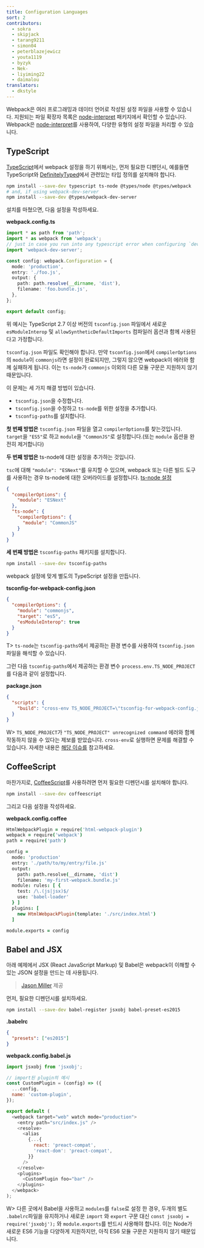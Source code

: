```yaml
---
title: Configuration Languages
sort: 2
contributors:
  - sokra
  - skipjack
  - tarang9211
  - simon04
  - peterblazejewicz
  - youta1119
  - byzyk
  - Nek-
  - liyiming22
  - daimalou
translators:
  - dkstyle
---
```


Webpack은 여러 프로그래밍과 데이터 언어로 작성된 설정 파일을 사용할 수 있습니다. 지원되는 파일 확장자 목록은 [node-interpret](https://github.com/gulpjs/interpret) 패키지에서 확인할 수 있습니다. Webpack은 [node-interpret](https://github.com/gulpjs/interpret)를 사용하여, 다양한 유형의 설정 파일을 처리할 수 있습니다.

## TypeScript

[TypeScript](http://www.typescriptlang.org/)에서 webpack 설정을 하기 위해서는, 먼저 필요한 디펜던시, 예를들면 TypeScript와 [DefinitelyTyped](https://definitelytyped.org/)에서 관련있는 타입 정의를 설치해야 합니다.

```bash
npm install --save-dev typescript ts-node @types/node @types/webpack
# and, if using webpack-dev-server
npm install --save-dev @types/webpack-dev-server
```

설치를 마쳤으면, 다음 설정을 작성하세요.

**webpack.config.ts**

```typescript
import * as path from 'path';
import * as webpack from 'webpack';
// just in case you run into any typescript error when configuring `devServer`
import 'webpack-dev-server';

const config: webpack.Configuration = {
  mode: 'production',
  entry: './foo.js',
  output: {
    path: path.resolve(__dirname, 'dist'),
    filename: 'foo.bundle.js',
  },
};

export default config;
```

위 예시는 TypeScript 2.7 이상 버전의 `tsconfig.json` 파일에서 새로운 `esModuleInterop` 및 `allowSyntheticDefaultImports` 컴파일러 옵션과 함께 사용된다고 가정합니다.

`tsconfig.json` 파일도 확인해야 합니다. 만약 `tsconfig.json`에서 `compilerOptions`의 `module`이 `commonjs`라면 설정이 완료되지만, 그렇지 않으면 webpack이 에러와 함께 실패하게 됩니다. 이는 `ts-node`가 `commonjs` 이외의 다른 모듈 구문은 지원하지 않기 때문입니다.

이 문제는 세 가지 해결 방법이 있습니다.

- `tsconfig.json`을 수정합니다.
- `tsconfig.json`을 수정하고 `ts-node`를 위한 설정을 추가합니다.
- `tsconfig-paths`를 설치합니다.

**첫 번째 방법은** `tsconfig.json` 파일을 열고 `compilerOptions`를 찾는것입니다. `target`을 `"ES5"`로 하고 `module`을 `"CommonJS"`로 설정합니다.(또는 `module` 옵션을 완전히 제거합니다)

**두 번째 방법은** ts-node에 대한 설정을 추가하는 것입니다.

`tsc`에 대해 `"module": "ESNext"`를 유지할 수 있으며, webpack 또는 다른 빌드 도구를 사용하는 경우 ts-node에 대한 오버라이드를 설정합니다. [ts-node 설정](https://typestrong.org/ts-node/docs/imports/)

```json
{
  "compilerOptions": {
    "module": "ESNext"
  },
  "ts-node": {
    "compilerOptions": {
      "module": "CommonJS"
    }
  }
}
```

**세 번째 방법은** `tsconfig-paths` 패키지를 설치합니다.

```bash
npm install --save-dev tsconfig-paths
```

webpack 설정에 맞게 별도의 TypeScript 설정을 만듭니다.

**tsconfig-for-webpack-config.json**

```json
{
  "compilerOptions": {
    "module": "commonjs",
    "target": "es5",
    "esModuleInterop": true
  }
}
```

T> `ts-node`는 `tsconfig-paths`에서 제공하는 환경 변수를 사용하여 `tsconfig.json` 파일을 해석할 수 있습니다.

그런 다음 `tsconfig-paths`에서 제공하는 환경 변수 `process.env.TS_NODE_PROJECT`를 다음과 같이 설정합니다.

**package.json**

```json
{
  "scripts": {
    "build": "cross-env TS_NODE_PROJECT=\"tsconfig-for-webpack-config.json\" webpack"
  }
}
```

W> `TS_NODE_PROJECT`가 `"TS_NODE_PROJECT" unrecognized command` 에러와 함께 작동하지 않을 수 있다는 제보를 받았습니다. `cross-env`로 실행하면 문제를 해결할 수 있습니다. 자세한 내용은 [해당 이슈를](https://github.com/webpack/webpack.js.org/issues/2733) 참고하세요.

## CoffeeScript

마찬가지로, [CoffeeScript](https://coffeescript.org/)를 사용하려면 먼저 필요한 디펜던시를 설치해야 합니다.

```bash
npm install --save-dev coffeescript
```

그리고 다음 설정을 작성하세요.

**webpack.config.coffee**

```coffeescript
HtmlWebpackPlugin = require('html-webpack-plugin')
webpack = require('webpack')
path = require('path')

config =
  mode: 'production'
  entry: './path/to/my/entry/file.js'
  output:
    path: path.resolve(__dirname, 'dist')
    filename: 'my-first-webpack.bundle.js'
  module: rules: [ {
    test: /\.(js|jsx)$/
    use: 'babel-loader'
  } ]
  plugins: [
    new HtmlWebpackPlugin(template: './src/index.html')
  ]

module.exports = config
```

## Babel and JSX

아래 예제에서 JSX (React JavaScript Markup) 및 Babel은 webpack이 이해할 수 있는 JSON 설정을 만드는 데 사용됩니다.

> [Jason Miller](https://twitter.com/_developit) 제공

먼저, 필요한 디펜던시를 설치하세요.

```bash
npm install --save-dev babel-register jsxobj babel-preset-es2015
```

**.babelrc**

```json
{
  "presets": ["es2015"]
}
```

**webpack.config.babel.js**

```js
import jsxobj from 'jsxobj';

// import된 plugin의 예시
const CustomPlugin = (config) => ({
  ...config,
  name: 'custom-plugin',
});

export default (
  <webpack target="web" watch mode="production">
    <entry path="src/index.js" />
    <resolve>
      <alias
        {...{
          react: 'preact-compat',
          'react-dom': 'preact-compat',
        }}
      />
    </resolve>
    <plugins>
      <CustomPlugin foo="bar" />
    </plugins>
  </webpack>
);
```

W> 다른 곳에서 Babel을 사용하고 `modules`를 `false`로 설정 한 경우, 두개의 별도 `.babelrc`파일을 유지하거나 새로운 `import` 와 `export` 구문 대신 `const jsxobj = require('jsxobj');` 와 `module.exports`를 반드시 사용해야 합니다. 이는 Node가 새로운 ES6 기능을 다양하게 지원하지만, 아직 ES6 모듈 구문은 지원하지 않기 때문입니다.
